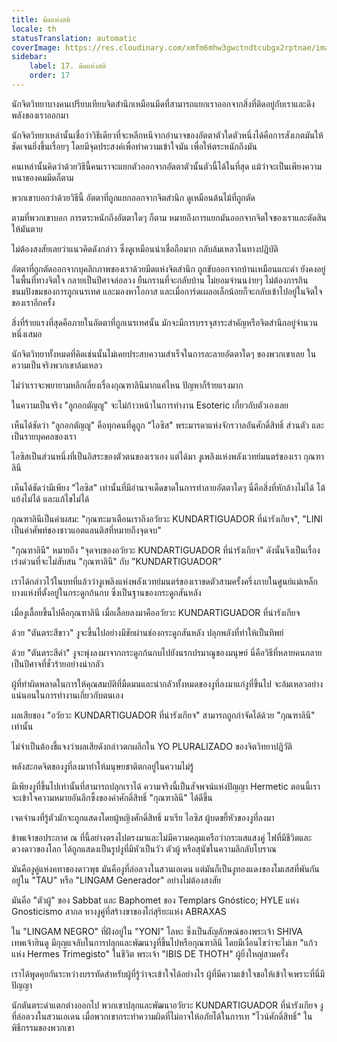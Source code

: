 ```yaml
---
title: มีดแห่งสติ
locale: th
statusTranslation: automatic
coverImage: https://res.cloudinary.com/xmfm6mhw3gwctndtcubgx2rptnae/image/upload/v1741354419/small_cover_la_gran_rebelion_28716e29d2.webp
sidebar:
    label: 17. มีดแห่งสติ
    order: 17
---
```

นักจิตวิทยาบางคนเปรียบเทียบจิตสำนึกเหมือนมีดที่สามารถแยกเราออกจากสิ่งที่ติดอยู่กับเราและดึงพลังของเราออกมา

นักจิตวิทยาเหล่านั้นเชื่อว่าวิธีเดียวที่จะหลีกหนีจากอำนาจของอัตตาตัวใดตัวหนึ่งได้คือการสังเกตมันให้ชัดเจนยิ่งขึ้นเรื่อยๆ โดยมีจุดประสงค์เพื่อทำความเข้าใจมัน เพื่อให้ตระหนักถึงมัน

คนเหล่านั้นคิดว่าด้วยวิธีนี้คนเราจะแยกตัวออกจากอัตตาตัวนั้นตัวนี้ได้ในที่สุด แม้ว่าจะเป็นเพียงความหนาของคมมีดก็ตาม

พวกเขาบอกว่าด้วยวิธีนี้ อัตตาที่ถูกแยกออกจากจิตสำนึก ดูเหมือนต้นไม้ที่ถูกตัด

ตามที่พวกเขาบอก การตระหนักถึงอัตตาใดๆ ก็ตาม หมายถึงการแยกมันออกจากจิตใจของเราและตัดสินให้มันตาย

ไม่ต้องสงสัยเลยว่าแนวคิดดังกล่าว ซึ่งดูเหมือนน่าเชื่อถือมาก กลับล้มเหลวในทางปฏิบัติ

อัตตาที่ถูกตัดออกจากบุคลิกภาพของเราด้วยมีดแห่งจิตสำนึก ถูกขับออกจากบ้านเหมือนแกะดำ ยังคงอยู่ในพื้นที่ทางจิตใจ กลายเป็นปีศาจล่อลวง ยืนกรานที่จะกลับบ้าน ไม่ยอมจำนนง่ายๆ ไม่ต้องการกินขนมปังขมของการถูกเนรเทศ และมองหาโอกาส และเมื่อการ์ดเผลอเล็กน้อยก็จะกลับเข้าไปอยู่ในจิตใจของเราอีกครั้ง

สิ่งที่ร้ายแรงที่สุดคือภายในอัตตาที่ถูกเนรเทศนั้น มักจะมีการบรรจุสาระสำคัญหรือจิตสำนึกอยู่จำนวนหนึ่งเสมอ

นักจิตวิทยาทั้งหมดที่คิดเช่นนั้นไม่เคยประสบความสำเร็จในการละลายอัตตาใดๆ ของพวกเขาเลย ในความเป็นจริงพวกเขาล้มเหลว

ไม่ว่าเราจะพยายามหลีกเลี่ยงเรื่องกุณฑาลินีมากแค่ไหน ปัญหาก็ร้ายแรงมาก

ในความเป็นจริง "ลูกอกตัญญู" จะไม่ก้าวหน้าในการทำงาน Esoteric เกี่ยวกับตัวเองเลย

เห็นได้ชัดว่า "ลูกอกตัญญู" คือทุกคนที่ดูถูก "ไอซิส" พระมารดาแห่งจักรวาลอันศักดิ์สิทธิ์ ส่วนตัว และเป็นรายบุคคลของเรา

ไอซิสเป็นส่วนหนึ่งที่เป็นอิสระของตัวตนของเราเอง แต่ได้มา งูเพลิงแห่งพลังเวทย์มนตร์ของเรา กุณฑาลินี

เห็นได้ชัดว่ามีเพียง "ไอซิส" เท่านั้นที่มีอำนาจเด็ดขาดในการทำลายอัตตาใดๆ นี่คือสิ่งที่หักล้างไม่ได้ โต้แย้งไม่ได้ และแก้ไขไม่ได้

กุณฑาลินีเป็นคำผสม: "กุณฑะมาเตือนเราถึงอวัยวะ KUNDARTIGUADOR ที่น่ารังเกียจ", "LINI เป็นคำศัพท์ของชาวแอตแลนติสที่หมายถึงจุดจบ"

"กุณฑาลินี" หมายถึง "จุดจบของอวัยวะ KUNDARTIGUADOR ที่น่ารังเกียจ" ดังนั้นจึงเป็นเรื่องเร่งด่วนที่จะไม่สับสน "กุณฑาลินี" กับ "KUNDARTIGUADOR"

เราได้กล่าวไว้ในบทที่แล้วว่างูเพลิงแห่งพลังเวทย์มนตร์ของเราขดตัวสามครั้งครึ่งภายในศูนย์แม่เหล็กบางแห่งที่ตั้งอยู่ในกระดูกก้นกบ ซึ่งเป็นฐานของกระดูกสันหลัง

เมื่องูเลื้อยขึ้นไปคือกุณฑาลินี เมื่อเลื้อยลงมาคืออวัยวะ KUNDARTIGUADOR ที่น่ารังเกียจ

ด้วย "ตันตระสีขาว" งูจะขึ้นไปอย่างมีชัยผ่านช่องกระดูกสันหลัง ปลุกพลังที่ทำให้เป็นทิพย์

ด้วย "ตันตระสีดำ" งูจะพุ่งลงมาจากกระดูกก้นกบไปยังนรกปรมาณูของมนุษย์ นี่คือวิธีที่หลายคนกลายเป็นปีศาจที่ชั่วร้ายอย่างน่ากลัว

ผู้ที่ทำผิดพลาดในการให้คุณสมบัติที่มืดมนและน่ากลัวทั้งหมดของงูที่ลงมาแก่งูที่ขึ้นไป จะล้มเหลวอย่างแน่นอนในการทำงานเกี่ยวกับตนเอง

ผลเสียของ "อวัยวะ KUNDARTIGUADOR ที่น่ารังเกียจ" สามารถถูกกำจัดได้ด้วย "กุณฑาลินี" เท่านั้น

ไม่จำเป็นต้องชี้แจงว่าผลเสียดังกล่าวตกผลึกใน YO PLURALIZADO ของจิตวิทยาปฏิวัติ

พลังสะกดจิตของงูที่ลงมาทำให้มนุษยชาติตกอยู่ในความไม่รู้

มีเพียงงูที่ขึ้นไปเท่านั้นที่สามารถปลุกเราได้ ความจริงนี้เป็นสัจพจน์แห่งปัญญา Hermetic ตอนนี้เราจะเข้าใจความหมายอันลึกซึ้งของคำศักดิ์สิทธิ์ "กุณฑาลินี" ได้ดีขึ้น

เจตจำนงที่รู้ตัวมักจะถูกแสดงโดยผู้หญิงศักดิ์สิทธิ์ มาเรีย ไอซิส ผู้บดขยี้หัวของงูที่ลงมา

ข้าพเจ้าขอประกาศ ณ ที่นี้อย่างตรงไปตรงมาและไม่มีความคลุมเครือว่ากระแสแสงคู่ ไฟที่มีชีวิตและดวงดาวของโลก ได้ถูกแสดงเป็นรูปงูที่มีหัวเป็นวัว ตัวผู้ หรือสุนัขในความลึกลับโบราณ

มันคืองูคู่แห่งคทาของดาวพุธ มันคืองูที่ล่อลวงในสวนเอเดน แต่มันก็เป็นงูทองแดงของโมเสสที่พันกันอยู่ใน "TAU" หรือ "LINGAM Generador" อย่างไม่ต้องสงสัย

มันคือ "ตัวผู้" ของ Sabbat และ Baphomet ของ Templars Gnóstico; HYLE แห่ง Gnosticismo สากล หางงูคู่ที่สร้างขาของไก่สุริยะแห่ง ABRAXAS

ใน "LINGAM NEGRO" ที่ฝังอยู่ใน "YONI" โลหะ ซึ่งเป็นสัญลักษณ์ของพระเจ้า SHIVA เทพเจ้าฮินดู มีกุญแจลับในการปลุกและพัฒนางูที่ขึ้นไปหรือกุณฑาลินี โดยมีเงื่อนไขว่าจะไม่เท "แก้วแห่ง Hermes Trimegisto" ในชีวิต พระเจ้า "IBIS DE THOTH" ผู้ยิ่งใหญ่สามครั้ง

เราได้พูดคุยกันระหว่างบรรทัดสำหรับผู้ที่รู้ว่าจะเข้าใจได้อย่างไร ผู้ที่มีความเข้าใจขอให้เข้าใจเพราะที่นี่มีปัญญา

นักตันตระดำแตกต่างออกไป พวกเขาปลุกและพัฒนาอวัยวะ KUNDARTIGUADOR ที่น่ารังเกียจ งูที่ล่อลวงในสวนเอเดน เมื่อพวกเขากระทำความผิดที่ไม่อาจให้อภัยได้ในการเท "ไวน์ศักดิ์สิทธิ์" ในพิธีกรรมของพวกเขา
